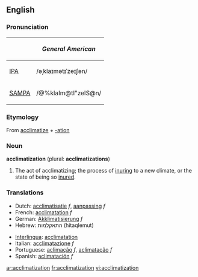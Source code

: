 {{wikipedia}}
==English==

===Pronunciation===
{| border=1 cellpadding=5
! !! ''General American''
|-
| [[w:IPA|IPA]] || /əˌklaɪmətɪˈzeɪʃən/
|-
| [[w:SAMPA|SAMPA]] || /@%klaIm@tI"zeIS@n/
|}

===Etymology===
From [[acclimatize]] + [[-ation]]

===Noun===
'''acclimatization''' (plural: '''acclimatizations''')

# The act of acclimatizing; the process of [[inuring]] to a new climate, or the state of being so [[inure]]d. 

===Translations===
{{top}}
*Dutch: [[acclimatisatie]] ''f'', [[aanpassing]] ''f''
*French: [[acclimatation]] ''f''
*German: [[Akklimatisierung]] ''f''
*Hebrew: התאקלמות (hitaqlemut)
{{mid}}
*[[Interlingua]]: [[acclimatation]]
*Italian: [[acclimatazione]] ''f''
*Portuguese: [[aclimação]] ''f'', [[aclimatação]] ''f''
*Spanish: [[aclimatación]] ''f''
{{bottom}}

[[ar:acclimatization]]
[[fr:acclimatization]]
[[vi:acclimatization]]